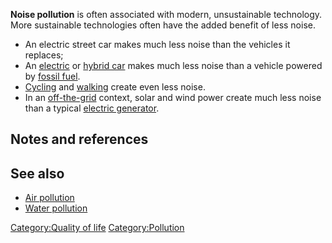 '''Noise pollution''' is often associated with modern, unsustainable technology. More sustainable technologies often have the added benefit of less noise. 

* An electric street car makes much less noise than the vehicles it replaces; 
* An [[electric cars|electric]] or [[hybrid car]] makes much less noise than a vehicle powered by [[fossil fuel]].
* [[Cycling]] and [[walking]] create even less noise.
* In an [[off-the-grid]] context, solar and wind power create much less noise than a typical [[electric generator]].

== Notes and references ==
{{reflist}}

== See also ==

* [[Air pollution]]
* [[Water pollution]]

{{stub}}

[[Category:Quality of life]]
[[Category:Pollution]]